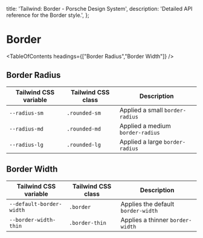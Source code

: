 
  title: 'Tailwind: Border - Porsche Design System',
  description: 'Detailed API reference for the Border style.',
};

# Border

<TableOfContents headings={["Border Radius","Border Width"]} />

## Border Radius

| Tailwind CSS variable | Tailwind CSS class | Description                      |
| --------------------- | ------------------ | -------------------------------- |
| `--radius-sm`         | `.rounded-sm`      | Applied a small `border-radius`  |
| `--radius-md`         | `.rounded-md`      | Applied a medium `border-radius` |
| `--radius-lg`         | `.rounded-lg`      | Applied a large `border-radius`  |

## Border Width

| Tailwind CSS variable    | Tailwind CSS class | Description                        |
| ------------------------ | ------------------ | ---------------------------------- |
| `--default-border-width` | `.border`          | Applies the default `border-width` |
| `--border-width-thin`    | `.border-thin`     | Applies a thinner `border-width`   |
